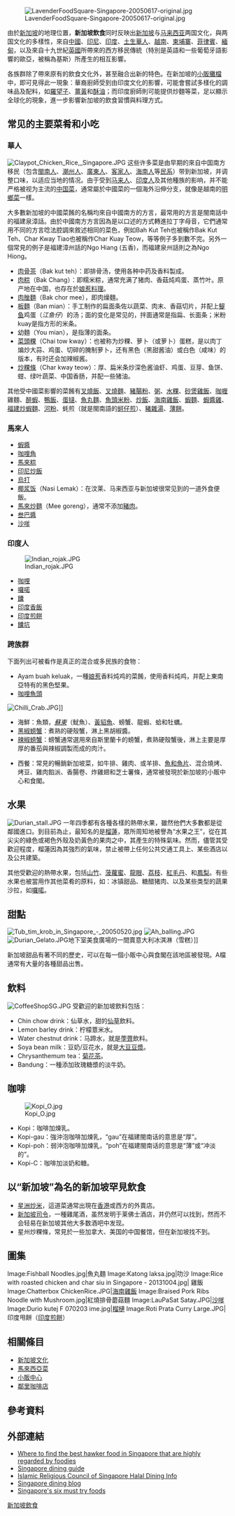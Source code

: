{{Untranslated-jargon|time=2014-07-28}}
[[File:LavenderFoodSquare-Singapore-20050617-original.jpg|thumb]]

由於[[新加坡|新加坡]]的地理位置，'''新加坡飲食'''同时反映出[[新加坡文化|新加坡]]与[[马来西亚文化|马来西亚]]两国文化，與两国文化的多樣性，來自[[中國|中國]]、[[印尼|印尼]]、[[印度|印度]]、[[土生華人|土生華人]]、[[越南|越南]]、[[柬埔寨|柬埔寨]]、[[菲律賓|菲律賓]]、[[緬甸|緬甸]]，以及來自十九世紀[[英國|英國]]所帶來的西方移民傳統（特別是英語和一些葡萄牙語影響的歐亞，被稱為基斯）所產生的相互影響。

各族群除了帶來原有的飲食文化外，甚至融合出新的特色。在新加坡的[[小販中心|小販攤檔]]中，即可見得此一現象：華裔廚師受到由印度文化的影響，可能會嘗試多樣化的調味品及配料，如[[羅望子|羅望子]]、[[薑黃|薑黃]]和[[酥油|酥油]]；而印度廚師則可能提供炒麵等菜，足以顯示全球化的現象，進一步影響新加坡的飲食習慣與料理方式。

==常见的主要菜肴和小吃==
===華人===
{{中国菜|hidden=1}}
{{main|中國菜}}
[[File:Claypot_Chicken_Rice,_Singapore.JPG|thumb]]
这些许多菜是由早期的來自中国南方移民（包含[[閩南人|閩南人]]、[[潮州人|潮州人]]、[[廣府人|廣東人]]、[[客家人|客家人]]、[[海南人|海南人]]等[[民系|民系]]）带到新加坡，并调整口味，以适应当地的情况。由于受到[[马来人|马来人]]、[[印度人|印度人]]及其他種族的影响，并不能严格被视为主流的[[中国菜|中国菜]]，通常屬於中國菜的一個海外沿伸分支，就像是越南的[[明鄉菜|明鄉菜]]一樣。

大多數新加坡的中國菜餚的名稱均來自中國南方的方言，最常用的方言是閩南話中的福建泉漳話。由於中國南方方言因為是以口述的方式轉進拉丁字母音，它們通常用不同的方言唸法腔調來敘述相同的菜色，例如Bah Kut Teh也被稱作Bak Kut Teh、Char Kway Tiao也被稱作Char Kuay Teow，等等例子多到數不完。另外一個常見的例子是福建漳州話的Ngo Hiang (五香)，而福建泉州話則之為Ngo Hiong。

*[[肉骨茶|肉骨茶]]（Bak kut teh）：即排骨汤，使用各种中药及香料製成。
*[[肉粽|肉粽]]（Bak Chang）：即糯米粽，通常充满了猪肉、香菇炖鸡蛋、蒸竹叶。原产地在中国，也存在於[[娘惹料理|娘惹料理]]。
*[[肉脞麵|肉脞麵]]（Bak chor mee），即肉燥麵。
*[[板麵|板麵]]（Ban mian）：手工制作的扁面条佐以蔬菜、肉末、香菇切片，并配上[[鳀科|鳀鱼]]鸡蛋（''江鱼仔''）的汤；面的变化是常见的，拌面通常是指扁、长面条；米粉kuay{{ZH| T =米粉粿| P = MI奋guǒ| L =米粉糕}}是指方形的米条。
*幼麵（You mian），是指薄的面条。
*[[菜頭粿|菜頭粿]]（Chai tow kway）：也被称为炒粿、萝卜（或萝卜）蛋糕，是以肉丁煸炒大蒜、鸡蛋、切碎的腌制萝卜，还有黑色（黑甜酱油）或白色（咸味）的版本，有时还会加辣椒酱。
*[[炒粿條|炒粿條]]（Char kway teow）：厚、扁米条炒深色酱油虾、鸡蛋、豆芽、鱼饼、蚶、绿叶蔬菜、中国香肠，并配一些猪油。
其他受中國菜影響的菜餚有[[叉燒飯|叉燒飯]]、[[叉燒麵|叉燒麵]]、[[豬腸粉|豬腸粉]]、[[粥|粥]]、[[水粿|水粿]]、[[砂煲雞飯|砂煲雞飯]]、[[咖喱|咖喱]]雞麵、[[醉蝦|醉蝦]]、[[鴨飯|鴨飯]]、[[蛋撻|蛋撻]]、[[魚丸麵|魚丸麵]]、[[魚頭米粉|魚頭米粉]]、[[炒飯|炒飯]]、[[海南雞飯|海南雞飯]]、[[福建面|蝦麵]]、[[蝦醬雞|蝦醬雞]]、[[福建炒麵|福建炒蝦麵]]、[[河粉|河粉]]、蚝煎（就是閩南語的[[蚵仔煎|蚵仔煎]]）、[[豬雜湯|豬雜湯]]、[[薄餅|薄餅]]。

===馬來人===
*[[蝦醬|蝦醬]]
*[[咖哩角|咖哩角]]
*[[馬來粽|馬來粽]]
*[[印尼炒飯|印尼炒飯]]
*[[烏打|烏打]]
*[[椰浆饭|椰浆饭]]（Nasi Lemak）：在汶莱、马来西亚与新加坡很常见到的一道外食便飯。
*[[印度炒麵|馬來炒麵]]（Mee goreng），通常不添加[[豬肉|豬肉]]。
*[[叁巴醬|叁巴醬]]
*[[沙嗲|沙嗲]]

===印度人===
[[File:Indian_rojak.JPG|thumb]]
* [[咖哩|咖哩]]
* [[囉喏|囉喏]]
* [[饢|饢]]
* [[印度香飯|印度香飯]]
* [[印度煎餅|印度煎餅]]
* [[饢坑|饢坑]]

===跨族群===
下面列出可被看作是真正的混合或多民族的食物：
*Ayam buah keluak，一種[[娘惹|娘惹]]香料炖鸡的菜餚，使用香料炖鸡，并配上東南亞特有的黑色堅果。
*[[咖哩魚頭|咖哩魚頭]]
[[File:Chilli_Crab.JPG|thumb]]]]
*海鮮：魚類，''[[管魷目|蘇東]]''（魷魚）、[[黃貂魚|黃貂魚]]、螃蟹、龍蝦、蛤和牡蠣。
*[[黑椒螃蟹|黑椒螃蟹]]：煮熟的硬殼蟹，淋上黑胡椒醬。
*[[辣椒螃蟹|辣椒螃蟹]]：螃蟹通常選用來自斯里蘭卡的螃蟹，煮熟硬殼蟹後，淋上主要是厚厚的番茄與辣椒調製而成的肉汁。
<!--, hard shell crabs cooked in a thick tomato and chilli-based gravy
*[[Oyster_omelette|Oyster omelette]], an oyster omelette mixed with flour and fried, garnished with coriander leaves-->
*西餐：常見的暢銷新加坡菜，如牛排、雞肉、或羊排、[[魚和魚片|魚和魚片]]、混合燒烤、烤豆、雞肉餡派、香腸卷、炸雞翅和芝士薯條，通常被發現於新加坡的小販中心和食閣。

==水果==
[[File:Durian_stall.JPG|thumb]]
一年四季都有各種各樣的熱帶水果，雖然他們大多數都是從鄰國進口。到目前為止，最知名的是[[榴蓮|榴蓮]]，眾所周知地被譽為“水果之王”，從在其尖尖的綠色或褐色外殼及奶黃色的果肉之中，其產生的特殊氣味。然而，儘管其受歡迎程度，榴蓮因為其強烈的氣味，禁止被帶上任何公共交通工具上、某些酒店以及公共建築。 

其他受歡迎的熱帶水果，包括[[山竹|山竹]]、[[菠蘿蜜|菠蘿蜜]]、[[龍眼|龍眼]]、[[荔枝|荔枝]]、[[紅毛丹|紅毛丹]]、和[[鳳梨|鳳梨]]。有些水果也被當用作其他菜肴的原料，如：冰镇甜品、糖醋​​猪肉、以及某些类型的蔬果沙拉，如[[囉喏|囉喏]]。

==甜點==
[[File:Tub_tim_krob_in_Singapore_-_20050520.jpg|thumb]]
[[File:Ah_balling.JPG|thumb]]
[[File:Durian_Gelato.JPG|thumb]]地下室美食廣場的一間賣意大利冰淇淋（雪糕）]]

新加坡甜品有著不同的歷史，可以在每一個小販中心與食閣在該地區被發現。A檔通常有大量的各種甜品出售。

==飲料==
[[File:CoffeeShopSG.JPG|thumb]]
受歡迎的新加坡飲料包括：
*Chin chow drink：仙草水，甜的[[仙草|仙草]]飲料。
*Lemon barley drink：柠檬薏米水。
*Water chestnut drink：马蹄水，就是[[荸薺|荸薺]]飲料。
*Soya bean milk：豆奶/豆花水，就是[[大豆|大豆]][[豆漿|豆漿]]。
*Chrysanthemum tea：[[菊花茶|菊花茶]]。
*Bandung：一種添加玫瑰糖漿的淡牛奶。

==咖啡==
[[File:Kopi_O.jpg|thumb]]
*Kopi：咖啡加煉乳。
*Kopi-gau：強沖泡咖啡加煉乳，“gau”{{zh|c=厚|p=hòu}}在福建閩南话的意思是“厚”。
*Kopi-poh：弱沖泡咖啡加煉乳，“poh”在福建閩南话的意思是“薄”或“冲淡的”。
*Kopi-C：咖啡加淡奶和糖。

==以“新加坡”為名的新加坡罕見飲食==
*[[星洲炒米|星洲炒米]]，這道菜通常出現在[[香港|香港]]或西方的外賣店。
* [[新加坡司令|新加坡司令]]，一種雞尾酒，虽然发明于莱佛士酒店，并仍然可以找到，然而不会轻易在新加坡其他大多数酒吧中发现。
* 星州炒粿條，常見於一些加拿大、美国的中国餐馆，但在新加坡找不到。

==圖集==
<gallery>
Image:Fishball Noodles.jpg|魚丸麵
Image:Katong laksa.jpg|叻沙
Image:Rice with roasted chicken and char siu in Singapore - 20131004.jpg| 雞飯
Image:Chatterbox ChickenRice.JPG|[[海南雞飯|海南雞飯]]
Image:Braised Pork Ribs Noodle with Mushroom.jpg|紅燒排骨蘑菇麵
Image:LauPaSat Satay.JPG|[[沙嗲|沙嗲]]
Image:Durio kutej F 070203 ime.jpg|[[榴槤|榴槤]]
Image:Roti Prata Curry Large.JPG|印度甩餅（[[印度煎餅|印度煎餅]]）
</gallery>

==相關條目==
{{portal|飲食}}
* [[新加坡文化|新加坡文化]]
* [[馬來西亞菜|馬來西亞菜]]
* [[小販中心|小販中心]]
* [[鄰里咖啡店|鄰里咖啡店]]

==參考資料==
{{reflist}}

==外部連結==
* [http://netsenger.com/topwok/ Where to find the best hawker food in Singapore that are highly regarded by foodies] {{Wayback|url=http://netsenger.com/topwok/ |date=20210309150915 }}
* [http://www.makansutra.com/ Singapore dining guide] {{Wayback|url=http://www.makansutra.com/ |date=20210223032118 }}
* [http://www.muis.gov.sg Islamic Religious Council of Singapore Halal Dining Info] {{Wayback|url=http://www.muis.gov.sg/ |date=20150219084830 }}
* [http://citynomads.com Singapore dining blog] {{Wayback|url=http://citynomads.com/ |date=20210212040032 }}
* [http://blog.ihg.com/singapores-6-must-try-foods Singapore's six must try foods] {{Wayback|url=http://blog.ihg.com/singapores-6-must-try-foods |date=20160304115614 }}

{{新加坡主題}}
{{亚洲题目|菜|亚洲烹饪}}

[[Category:新加坡飲食|]]